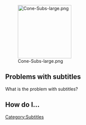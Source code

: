 {{Back to|VSG:Main}}
[[File:Cone-Subs-large.png|right|170px|alt=]]
==Problems with subtitles==
What is the problem with subtitles? 
{{VSGEntry|VLC does not render the subtitles correctly|VSG:Subtitles:Rendering|Subtitles are replaced with question marks or squares.}} 
{{VSGEntry|VLC doesn't display all subtitles|VSG:Subtitles:Encoding|Some subtitles are not properly displayed in VLC.}}
{{VSGEntry|Pause disabled by dragging subtitles|VSG:Subtitles:Dragging|Dragging and dropping the subtitles to VLC disables pause}} 
{{VSGEntry|SSA and ASS subtitles look horrible|VSG:Subtitles:HorribleLook|SSA and ASS subtitles look horrible and don't support all styles}}


==How do I...==
{{VSGEntry|Disable hardcoded subtitles?|VSG:Subtitles:Hardcoded|How can I disable hardcoded subtitles?}} 
{{VSGEntry|Disable subtitles by default?|VSG:Subtitles:Disable|How can I disable viewing subtitles by default but keep them available?}} 
{{VSGEntry|Change font?|VSG:Subtitles:Font|How do I change the font or the font colour?}}
{{VSGEntry|Select the right subtitle track?|VSG:Subtitle:Track|How can I choose a specific subtitle track?}} 
{{VSGEntry|Adjust subtitle delay?|VSG:Subtitle:Delay|How do I change the delay for the subtitles?}} 
{{VSGEntry|Change subtitle text encoding?|VSG:Subtitle:Encoding|How do I change the type of subtitle encoding?}} 
{{VSGEntry|Select a unicode font?|VSG:Subtitle:Unicode|How can I select a Unicode font, so I can watch e.g. Chinese subtitles?}} 

{{VSG}}

[[Category:Subtitles]]